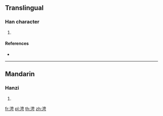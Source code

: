 {{character info/new}}
==Translingual==

===Han character===
{{Han char|rn=85|rad=水|as=07|sn=10|four=35127|canj=ELWS|ids=⿰氵甹}}

# {{defn|Han|sort=水07}}

====References====
* {{Han ref|kx=0626.020|dkj=17520|hdz=31624.020|uh=6D84|ud=28036|bh=D263|bd=53859}}

----

==Mandarin==

===Hanzi===
{{cmn-hanzi|pin=[[pīng]] ([[ping1]])|wg=p'ing<sup>1</sup>}}

# {{defn|lang=cmn|sort=水07}}

[[fr:涄]]
[[pl:涄]]
[[th:涄]]
[[zh:涄]]
